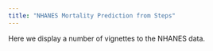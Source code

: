 ```yaml
---
title: "NHANES Mortality Prediction from Steps"
---
```


Here we display a number of vignettes to the NHANES data.
